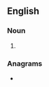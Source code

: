 ==English==

===Noun===
{{head|en|noun form}}

# {{plural of|olpe|lang=en}}

===Anagrams===
* {{anagrams|en|a=elops|LEPOs|Poles|S-pole|eslop|lopes|poles|slope|spole}}